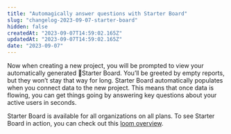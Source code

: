 ```yaml
---
title: "Automagically answer questions with Starter Board"
slug: "changelog-2023-09-07-starter-board"
hidden: false
createdAt: "2023-09-07T14:59:02.165Z"
updatedAt: "2023-09-07T14:59:02.165Z"
date: "2023-09-07"
---
```


Now when creating a new project, you will be prompted to view your automatically generated 🌱Starter Board. You’ll be greeted by empty reports, but they won’t stay that way for long. Starter Board automatically populates when you connect data to the new project. This means that once data is flowing, you can get things going by answering key questions about your active users in seconds.

Starter Board is available for all organizations on all plans. To see Starter Board in action, you can check out this [loom overview](https://www.loom.com/share/677846ecfe094d74bb174dcca43baa2c?sid=fefa476e-ea56-4a5e-ab04-159071d351bb).
